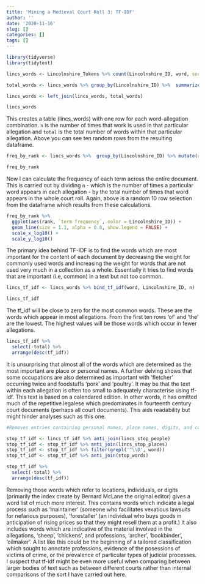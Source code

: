 ```yaml
---
title: 'Mining a Medieval Court Roll 3: TF-IDF'
author: ''
date: '2020-11-16'
slug: []
categories: []
tags: []
---
```

```r
library(tidyverse)
library(tidytext)
```

```r
lincs_words <- Lincolnshire_Tokens %>% count(Lincolnshire_ID, word, sort = TRUE)

total_words <- lincs_words %>% group_by(Lincolnshire_ID) %>%  summarize(total = sum(n))

lincs_words <- left_join(lincs_words, total_words)

lincs_words
```

This creates a table (lincs_words) with one row for each word-allegation combination. `n` is the number of times that work is used in that particular allegation and `total` is the total number of words within that particular allegation. Above you can see ten random rows from the resulting dataframe.

```r
freq_by_rank <- lincs_words %>%  group_by(Lincolnshire_ID) %>% mutate(rank = row_number(), 'term frequency' = n/total) %>%  ungroup()

freq_by_rank
```


Now I can calculate the frequency of each term across the entire document. This is carried out by dividing `n` - which is the number of times a particular word appears in each allegation - by the total number of times that word appears in the whole court roll. Again, above is a random 10 row selection from the dataframe which results from these calculations. 

```r
freq_by_rank %>% 
  ggplot(aes(rank, `term frequency`, color = Lincolnshire_ID)) + 
  geom_line(size = 1.1, alpha = 0.8, show.legend = FALSE) + 
  scale_x_log10() +
  scale_y_log10()
```

The primary idea behind TF-IDF is to find the words which are most important for the content of each document by decreasing the weight for commonly used words and increasing the weight for words that are not used very much in a collection as a whole. Essentially it tries to find words that are important (i.e, common) in a text but not too common.

```r

lincs_tf_idf <- lincs_words %>% bind_tf_idf(word, Lincolnshire_ID, n)

lincs_tf_idf

```

The tf_idf will be close to zero for the most common words. These are the words which appear in most allegations. From the first ten rows 'of' and 'the' are the lowest. The highest values will be those words which occur in fewer allegations.

```r
lincs_tf_idf %>%
  select(-total) %>%
  arrange(desc(tf_idf))

```

It is unsurprising that almost all of the words which are determined as the most important are place or personal names. A further delving shows that some occupations are also determined as important with 'fletcher' occurring twice and foodstuffs 'pork' and 'poultry'. It may be that the text within each allegation is often too small to adequately characterise using tf-idf. This text is based on a calendared edition. In other words, it has omitted much of the repetitive legalese which predominates in fourteenth century court documents (perhaps all court documents). This aids readability but might hinder analyses such as this one.

```r
#Removes entries containing personal names, place names, digits, and common english words.

stop_tf_idf <- lincs_tf_idf %>% anti_join(lincs_stop_people)
stop_tf_idf <- stop_tf_idf %>% anti_join(lincs_stop_places)
stop_tf_idf <- stop_tf_idf %>% filter(grepl('^\\D', word))
stop_tf_idf <- stop_tf_idf %>% anti_join(stop_words)

stop_tf_idf %>%
  select(-total) %>%
  arrange(desc(tf_idf))


```
Removing those words which refer to locations, individuals, or digits (primarily the index create by Bernard McLane the original editor) gives a word list of much more interest. This contains words which indicate a legal process such as 'maintainer' (someone who facilitates vexatious lawsuits for nefarious purposes), 'forestaller' (an individual who buys goods in anticipation of rising prices so that they might resell them at a profit.) It also includes words which are indicative of the material involved in the allegations, 'sheep', 'chickens', and professions, 'archer', 'bookbinder', 'oilmaker'. A list like this could be the beginning of a tailored classification which sought to annotate professions, evidence of the posessions of victims of crime, or the prevalence of particular types of judicial processes. I suspect that tf-idf might be even more useful when comparing between larger bodies of text such as between different courts rather than internal comparisons of the sort I have carried out here.

